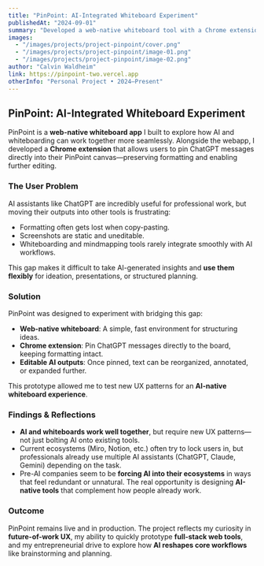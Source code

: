 ```yaml
---
title: "PinPoint: AI-Integrated Whiteboard Experiment"
publishedAt: "2024-09-01"
summary: "Developed a web-native whiteboard tool with a Chrome extension to pin ChatGPT outputs directly into the canvas, exploring how AI and whiteboarding can be more seamlessly integrated."
images: 
  - "/images/projects/project-pinpoint/cover.png"
  - "/images/projects/project-pinpoint/image-01.png"
  - "/images/projects/project-pinpoint/image-02.png"
author: "Calvin Waldheim"
link: https://pinpoint-two.vercel.app
otherInfo: "Personal Project • 2024–Present"
---
```


## PinPoint: AI-Integrated Whiteboard Experiment

PinPoint is a **web-native whiteboard app** I built to explore how AI and whiteboarding can work together more seamlessly. Alongside the webapp, I developed a **Chrome extension** that allows users to pin ChatGPT messages directly into their PinPoint canvas—preserving formatting and enabling further editing.  

### The User Problem  
AI assistants like ChatGPT are incredibly useful for professional work, but moving their outputs into other tools is frustrating:  
- Formatting often gets lost when copy-pasting.  
- Screenshots are static and uneditable.  
- Whiteboarding and mindmapping tools rarely integrate smoothly with AI workflows.  

This gap makes it difficult to take AI-generated insights and **use them flexibly** for ideation, presentations, or structured planning.  

### Solution  
PinPoint was designed to experiment with bridging this gap:  
- **Web-native whiteboard**: A simple, fast environment for structuring ideas.  
- **Chrome extension**: Pin ChatGPT messages directly to the board, keeping formatting intact.  
- **Editable AI outputs**: Once pinned, text can be reorganized, annotated, or expanded further.  

This prototype allowed me to test new UX patterns for an **AI-native whiteboard experience**.  

### Findings & Reflections  
- **AI and whiteboards work well together**, but require new UX patterns—not just bolting AI onto existing tools.  
- Current ecosystems (Miro, Notion, etc.) often try to lock users in, but professionals already use multiple AI assistants (ChatGPT, Claude, Gemini) depending on the task.  
- Pre-AI companies seem to be **forcing AI into their ecosystems** in ways that feel redundant or unnatural. The real opportunity is designing **AI-native tools** that complement how people already work.  

### Outcome  
PinPoint remains live and in production. The project reflects my curiosity in **future-of-work UX**, my ability to quickly prototype **full-stack web tools**, and my entrepreneurial drive to explore how **AI reshapes core workflows** like brainstorming and planning.  